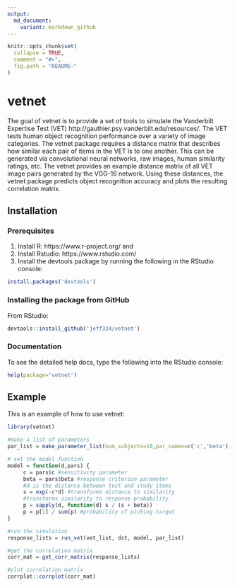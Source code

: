 ```yaml
---
output:
  md_document:
    variant: markdown_github
---
```


<!-- README.md is generated from README.Rmd. Please edit that file -->

```r
knitr::opts_chunk$set(
  collapse = TRUE,
  comment = "#>",
  fig.path = "README-"
)
```

# vetnet

The goal of vetnet is to provide a set of tools to simulate the Vanderbilt Expertise Test (VET) http://gauthier.psy.vanderbilt.edu/resources/. The VET tests human object recognition performance over a variety of image categories. The vetnet package requires a distance matrix that describes how similar each pair of items in the VET is to one another. This can be generated via convolutional neural networks, raw images, human similarity ratings, etc. The vetnet provides an example distance matrix of all VET image pairs generated by the VGG-16 network. Using these distances, the vetnet package predicts object recognition accuracy and plots the resulting correlation matrix.

## Installation

### Prerequisites
1. Install R: https://www.r-project.org/ and 
2. Install Rstudio: https://www.rstudio.com/ 
3. Install the devtools package by running the following in the RStudio console:
```r
install.packages('devtools')
```

### Installing the package from GitHub
From RStudio:
```r
devtools::install_github('jeff324/vetnet')
```

### Documentation
To see the detailed help docs, type the following into the RStudio console:

```r
help(package='vetnet')
```

## Example

This is an example of how to use vetnet:

```r
library(vetnet)

#make a list of parameters
par_list = make_parameter_list(num_subjects=10,par_names=c('c','beta'),lower=c(0,0),upper=c(1,1))

# set the model function
model = function(d,pars) {
     c = pars$c #sensitivity parameter
     beta = pars$beta #response criterion parameter
     #d is the distance between test and study items
     s = exp(-c*d) #transforms distance to similarity
     #transforms similarity to response probability
     p = sapply(d, function(d) s / (s + beta)) 
     p = p[1] / sum(p) #probability of picking target 
}

#run the simulation
response_lists = run_vet(vet_list, dst, model, par_list)

#get the correlation matrix
corr_mat = get_corr_matrix(response_lists)

#plot correlation matrix
corrplot::corrplot(corr_mat)
```
